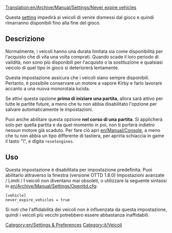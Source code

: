 [[Translation:en/Archive/Manual/Settings/Never expire vehicles]]

Questa [[en/Archive/Manual/Settings/Advanced Settings|setting]] impedirà ai veicoli di venire dismessi dal gioco e quindi rimarranno disponibili fino alla fine del gioco.

== Descrizione ==
Normalmente, i veicoli hanno una durata limitata sia come disponibilità per l'acquisto che di vita una volta comprati. Quando scade il loro periodo di validità, non sono più disponibili per l'acquisto o la sostituzione e qualsiasi veicolo di quel tipo in gioco si deteriorerà lentamente.

Questa impostazione assicura che i veicoli siano sempre disponibili. Pertanto, è possibile conservare un motore a vapore Kirby e farlo lavorare accanto a una nuova monorotaia lucida.

Se attivi questa opzione '''prima di iniziare una partita''', allora sarà attivo per tutte le partite future, a meno che tu non abbia disabilitato l'opzione per salvare automaticamente le impostazioni.

Puoi anche abilitare questa opzione '''nel corso di una partita'''. Si applicherà solo per quella partita e da quel momento in poi, non ti porterà indietro nessun motore già scaduto. Per fare ciò apri [[en/Manual/Console]], a meno che tu non abbia un tipo differente di tastiera, per aprirla schiaccia in game il tasto "\", e digita <code>resetengines</code>.


== Uso ==
Questa impostazione è disabilitata per impostazione predefinita. Puoi abilitarlo attraverso la finestra (versione OTTD 1.8.0) Impostazioni avanzate / Limiti / I veicoli non diventano mai obsoleti, o utilizzare la seguente sintassi in [[en/Archive/Manual/Settings/Openttd.cfg]]:
<Pre>
[vehicle]
never_expire_vehicles = true
</Pre>

Si noti che l'affidabilità dei veicoli non è influenzata da questa impostazione, quindi i veicoli più vecchi potrebbero essere abbastanza inaffidabili.

[[Category:en/Settings & Preferences]]
[[Category:it/Veicoli]]